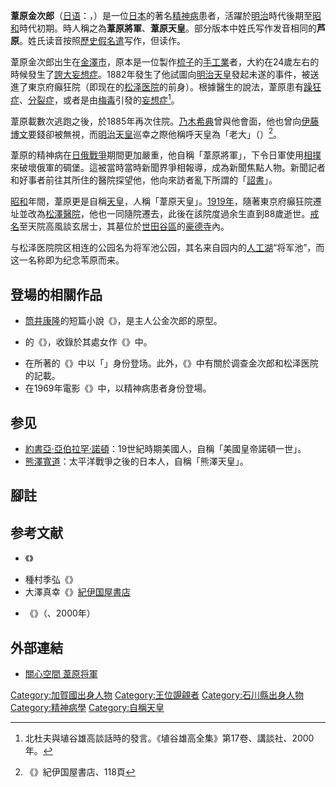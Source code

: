 {{japanese|image=Kinjiro Ashihara.JPG|japanese=葦原 金次郎|kana=あしはら きんじろう|romaji=Ashiwara Kinjirō}}
'''葦原金次郎'''（[[日语|日语]]：{{jp|j=葦原 金次郎|hg=あしはら きんじろう|rm=Ashiwara Kinjirō}}，{{bd|1852年||1937年|2月2日|catidx=Ashiwara Kinjirō}}）是一位[[日本|日本]]的著名[[精神病|精神病]]患者，活躍於[[明治|明治]]時代後期至[[昭和|昭和]]時代初期。時人稱之為'''葦原將軍'''、'''葦原天皇'''。部分版本中姓氏写作发音相同的'''芦原'''。姓氏读音按照[[歷史假名遣|歷史假名遣]]写作{{jp|hg='''あしはら'''|rm= Ashihara}}，但读作{{jp|hg='''あしわら'''|rm=Ashiwara}}。

葦原金次郎出生在[[金澤市|金澤市]]，原本是一位製作[[梳子|梳子]]的[[手工業|手工業]]者，大約在24歲左右的時候發生了[[妄想|誇大妄想症]]。1882年發生了他試圖向[[明治天皇|明治天皇]]發起{{tsl|ja|直訴}}未遂的事件，被送進了東京府癲狂院（即现在的[[松泽医院|松泽医院]]的前身）。根據醫生的說法，葦原患有[[躁狂症|躁狂症]]、[[精神分裂症|分裂症]]，或者是由[[梅毒|梅毒]]引發的[[妄想|妄想症]]<ref>北杜夫與埴谷雄高談話時的發言。《埴谷雄高全集》第17卷、講談社、2000年。</ref>。

葦原載數次逃跑之後，於1885年再次住院。[[乃木希典|乃木希典]]曾與他會面，他也曾向[[伊藤博文|伊藤博文]]要錢卻被無視，而[[明治天皇|明治天皇]]巡幸之際他稱呼天皇為「老大」（{{lang-ja|兄貴}}）<ref>{{tsl|ja|大澤真幸}}《{{lang|ja|思想のケミストリー}}》紀伊国屋書店、118頁</ref>。

葦原的精神病在[[日俄戰爭|日俄戰爭]]期間更加嚴重，他自稱「葦原將軍」，下令日軍使用[[相撲|相撲]]來破壞俄軍的碉堡。這被當時當時新聞界爭相報導，成為新聞焦點人物。新聞記者和好事者前往其所住的醫院探望他，他向來訪者亂下所謂的「[[詔書|詔書]]」。

[[昭和|昭和]]年間，葦原更是自稱[[天皇|天皇]]，人稱「葦原天皇」。[[1919年|1919年]]，隨著東京府癲狂院遷址並改為[[东京都立松泽医院|松澤醫院]]，他也一同隨院遷去，此後在該院度過余生直到88歲逝世。[[戒名|戒名]]至天院高風談玄居士，其墓位於[[世田谷區|世田谷區]]的[[豪德寺|豪德寺]]內。

与松泽医院院区相连的公园名为将军池公园，其名来自园内的[[人工湖|人工湖]]“将军池”，而这一名称即为纪念苇原而来。

==登場的相關作品==
*[[筒井康隆|筒井康隆]]的短篇小說《{{lang|ja|将軍が目醒めた時}}》，是主人公金次郎的原型。
*{{tsl|ja|出久根達郎}}的《{{lang|ja|狂聖・芦原将軍探索行}}》，收錄於其處女作《{{lang|ja|古本綺譚}}》中。
*在{{tsl|ja|呉智英}}所著的《{{lang|ja|賢者の誘惑}}》中以「{{lang|ja|都立松沢大学教授}}」身份登场。此外，《{{lang|ja|バカにつける薬}}》中有關於调查金次郎和松泽医院的記載。
*在1969年電影《{{tsl|ja|江戸川乱歩全集 恐怖奇形人間}}》中，以精神病患者身份登場。
==参见==
*[[諾頓一世|約書亞·亞伯拉罕·諾頓]]：19世紀時期美國人，自稱「美國皇帝諾頓一世」。
*[[熊澤寬道|熊澤寬道]]：太平洋戰爭之後的日本人，自稱「熊澤天皇」。
==腳註==
{{reflist}}
== 参考文献 ==
*{{tsl|ja|種村季弘}}《{{lang|ja|アナクロニズム}}》{{lang|ja|河出文庫}}
*種村季弘《{{lang|ja|東京百話 人の巻}}》{{lang|ja|ちくま文庫}}
*大澤真幸《{{lang|ja|思想のケミストリー}}》[[紀伊国屋書店|紀伊国屋書店]]
*{{tsl|ja|春日武彦}}《{{lang|ja|ロマンティックな狂気は存在するか}}》（{{lang|ja|新潮OH!文庫}}、2000年）
== 外部連結 ==
* {{ja}} [https://web.archive.org/web/20050128172043/http://www.kanshin.com/?mode=keyword&id=421442 關心空間 葦原将軍]
{{DEFAULTSORT:Ashiwara, Kinjirō}}
[[Category:加賀國出身人物|Category:加賀國出身人物]]
[[Category:王位覬覦者|Category:王位覬覦者]]
[[Category:石川縣出身人物|Category:石川縣出身人物]]
[[Category:精神病學|Category:精神病學]]
[[Category:自稱天皇|Category:自稱天皇]]